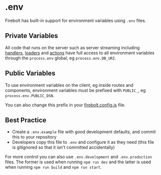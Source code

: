 <Meta
  title='Reference: .env'
  description='API Reference for using .env files with Firebolt.'
/>

# .env

Firebolt has built-in support for environment variables using `.env` files.

## Private Variables

All code that runs on the server such as server streaming including [handlers](/docs/ref/handler-js), [loaders](/docs/loaders) and [actions](/docs/actions) have full access to all environment variables through the `process.env` global, eg `process.env.DB_URI`.

## Public Variables

To use environment variables on the client, eg inside routes and components, environment variables must be prefixed with `PUBLIC_`, eg `process.env.PUBLIC_DSN`.

You can also change this prefix in your [firebolt.config.js](/docs/ref/config) file.

## Best Practice

- Create a `.env.example` file with good development defaults, and commit this to your repository
- Developers copy this file to `.env` and configure it as they need (this file is gitignored so that it isn't committed accidentally)

For more control you can also use `.env.development` and `.env.production` files. The former is used when running `npm run dev` and the latter is used when running `npm run build` and `npm run start`.
